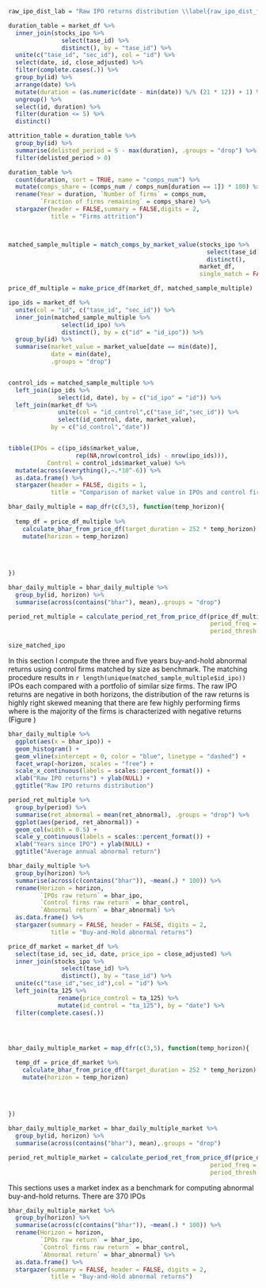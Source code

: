 

```r

raw_ipo_dist_lab = "Raw IPO returns distribution \\label{raw_ipo_dist_fig}"

```


```r

duration_table = market_df %>% 
  inner_join(stocks_ipo %>% 
               select(tase_id) %>% 
               distinct(), by = "tase_id") %>% 
  unite(c("tase_id", "sec_id"), col = "id") %>% 
  select(date, id, close_adjusted) %>% 
  filter(complete.cases(.)) %>% 
  group_by(id) %>% 
  arrange(date) %>% 
  mutate(duration = (as.numeric(date - min(date)) %/% (21 * 12)) + 1) %>% 
  ungroup() %>% 
  select(id, duration) %>% 
  filter(duration <= 5) %>% 
  distinct()

attrition_table = duration_table %>% 
  group_by(id) %>% 
  summarise(delisted_period = 5 - max(duration), .groups = "drop") %>% 
  filter(delisted_period > 0)

duration_table %>% 
  count(duration, sort = TRUE, name = "comps_num") %>% 
  mutate(comps_share = (comps_num / comps_num[duration == 1]) * 100) %>% 
  rename(Year = duration, `Number of firms` = comps_num,
         `Fraction of firms remaining` = comps_share) %>% 
  stargazer(header = FALSE,summary = FALSE,digits = 2,
            title = "Firms attrition")




```

\subsection{Cumulative abnormal returns}

\subsubsection{Match by market cap}

\subsubsection{Match by market cap and book to market}

\subsection{Buy-and-Hold returns}

\subsubsection{Match by market cap}

\subsubsection{Match by market cap and book to market}

\subsection{Calendar time returns}

\subsubsection{Match by market cap}

\subsubsection{Match by market cap and book to market}

<!-- daily calculation -->

```r

matched_sample_multiple = match_comps_by_market_value(stocks_ipo %>%
                                                        select(tase_id) %>%
                                                        distinct(),
                                                      market_df,
                                                      single_match = FALSE)

price_df_multiple = make_price_df(market_df, matched_sample_multiple)

```

```r

ipo_ids = market_df %>% 
  unite(col = "id", c("tase_id", "sec_id")) %>% 
  inner_join(matched_sample_multiple %>% 
               select(id_ipo) %>% 
               distinct(), by = c("id" = "id_ipo")) %>% 
  group_by(id) %>% 
  summarise(market_value = market_value[date == min(date)],
            date = min(date),
            .groups = "drop")


control_ids = matched_sample_multiple %>% 
  left_join(ipo_ids %>% 
              select(id, date), by = c("id_ipo" = "id")) %>% 
  left_join(market_df %>% 
              unite(col = "id_control",c("tase_id","sec_id")) %>% 
              select(id_control, date, market_value),
            by = c("id_control","date"))


tibble(IPOs = c(ipo_ids$market_value,
                   rep(NA,nrow(control_ids) - nrow(ipo_ids))),
           Control = control_ids$market_value) %>% 
  mutate(across(everything(),~.*10^-6)) %>% 
  as.data.frame() %>% 
  stargazer(header = FALSE, digits = 1,
            title = "Comparison of market value in IPOs and control firms")

```

```r


bhar_daily_multiple = map_dfr(c(3,5), function(temp_horizon){
  
  temp_df = price_df_multiple %>% 
    calculate_bhar_from_price_df(target_duration = 252 * temp_horizon) %>% 
    mutate(horizon = temp_horizon)
  
  
  
  
})

bhar_daily_multiple = bhar_daily_multiple %>% 
  group_by(id, horizon) %>% 
  summarise(across(contains("bhar"), mean),.groups = "drop")

period_ret_multiple = calculate_period_ret_from_price_df(price_df_multiple,
                                                         period_freq = 252,
                                                         period_thresh = 5)


```

```r

size_matched_ipo


```

In this section I compute the three and five years buy-and-hold abnormal returns using control firms matched by size as benchmark. The matching procedure results in `r length(unique(matched_sample_multiple$id_ipo))` IPOs each compared with a portfolio of similar size firms. The raw IPO returns are negative in both horizons, the distribution of the raw returns is highly right skewed meaning that there are few highly performing firms where is the majority of the firms is characterized with negative returns (Figure \ref{raw_ipo_dist_fig})



```r

bhar_daily_multiple %>% 
  ggplot(aes(x = bhar_ipo)) + 
  geom_histogram() + 
  geom_vline(xintercept = 0, color = "blue", linetype = "dashed") + 
  facet_wrap(~horizon, scales = "free") + 
  scale_x_continuous(labels = scales::percent_format()) + 
  xlab("Raw IPO returns") + ylab(NULL) + 
  ggtitle("Raw IPO returns distribution")

```


```r

period_ret_multiple %>% 
  group_by(period) %>% 
  summarise(ret_abnormal = mean(ret_abnormal), .groups = "drop") %>% 
  ggplot(aes(period, ret_abnormal)) + 
  geom_col(width = 0.5) + 
  scale_y_continuous(labels = scales::percent_format()) + 
  xlab("Years since IPO") + ylab(NULL) + 
  ggtitle("Average annual abnormal return")

```

```r

bhar_daily_multiple %>% 
  group_by(horizon) %>% 
  summarise(across(c(contains("bhar")), ~mean(.) * 100)) %>% 
  rename(Horizon = horizon,
         `IPOs raw return` = bhar_ipo,
         `Control firms raw return` = bhar_control,
         `Abnormal return` = bhar_abnormal) %>% 
  as.data.frame() %>% 
  stargazer(summary = FALSE, header = FALSE, digits = 2,
            title = "Buy-and-Hold abnormal returns")


```

\subsection{Buy-and-Hold returns using a market index}

```r

price_df_market = market_df %>% 
  select(tase_id, sec_id, date, price_ipo = close_adjusted) %>% 
  inner_join(stocks_ipo %>% 
               select(tase_id) %>% 
               distinct(), by = "tase_id") %>% 
  unite(c("tase_id","sec_id"),col = "id") %>% 
  left_join(ta_125 %>% 
              rename(price_control = ta_125) %>% 
              mutate(id_control = "ta_125"), by = "date") %>% 
  filter(complete.cases(.))





```

```r


bhar_daily_multiple_market = map_dfr(c(3,5), function(temp_horizon){
  
  temp_df = price_df_market %>% 
    calculate_bhar_from_price_df(target_duration = 252 * temp_horizon) %>% 
    mutate(horizon = temp_horizon)
  
  
  
  
})

bhar_daily_multiple_market = bhar_daily_multiple_market %>% 
  group_by(id, horizon) %>% 
  summarise(across(contains("bhar"), mean),.groups = "drop")

period_ret_multiple_market = calculate_period_ret_from_price_df(price_df_market,
                                                         period_freq = 252,
                                                         period_thresh = 5)


```

This sections uses a market index as a benchmark for computing abnormal buy-and-hold returns. There are 370 IPOs


```r

bhar_daily_multiple_market %>% 
  group_by(horizon) %>% 
  summarise(across(c(contains("bhar")), ~mean(.) * 100)) %>% 
  rename(Horizon = horizon,
         `IPOs raw return` = bhar_ipo,
         `Control firms raw return` = bhar_control,
         `Abnormal return` = bhar_abnormal) %>% 
  as.data.frame() %>% 
  stargazer(summary = FALSE, header = FALSE, digits = 2,
            title = "Buy-and-Hold abnormal returns")


```
